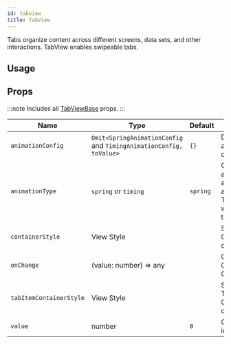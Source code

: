 ```yaml
---
id: tabview
title: TabView
---
```



Tabs organize content across different screens, data sets, and other interactions.
TabView enables swipeable tabs.

## Usage

<Usage />

## Props

:::note
Includes all [TabViewBase](/docs/documentation/tabviewbase#props) props.
:::

<div class='table-responsive'>

| Name                    | Type                                                               | Default  | Description                                                                                      |
| ----------------------- | ------------------------------------------------------------------ | -------- | ------------------------------------------------------------------------------------------------ |
| `animationConfig`       | `Omit<SpringAnimationConfig` and `TimingAnimationConfig, toValue>` | `{}`     | Define the animation configurations.                                                             |
| `animationType`         | `spring` or `timing`                                               | `spring` | Choose the animation type among `spring` and `timing`. This is visible when there is tab change. |
| `containerStyle`        | View Style                                                         |          | Styling for Component container.                                                                 |
| `onChange`              | (value: number) => any                                             |          | On Index Change Callback.                                                                        |
| `tabItemContainerStyle` | View Style                                                         |          | Styling for TabView.Item Component container.                                                    |
| `value`                 | number                                                             | `0`      | Child position index value.                                                                      |

</div>
